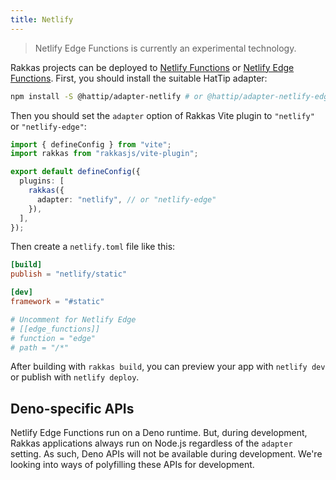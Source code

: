 ```yaml
---
title: Netlify
---
```


> Netlify Edge Functions is currently an experimental technology.

Rakkas projects can be deployed to [Netlify Functions](https://www.netlify.com/products/functions/) or [Netlify Edge Functions](https://docs.netlify.com/netlify-labs/experimental-features/edge-functions/). First, you should install the suitable HatTip adapter:

```bash
npm install -S @hattip/adapter-netlify # or @hattip/adapter-netlify-edge
```

Then you should set the `adapter` option of Rakkas Vite plugin to `"netlify"` or `"netlify-edge"`:

```ts
import { defineConfig } from "vite";
import rakkas from "rakkasjs/vite-plugin";

export default defineConfig({
  plugins: [
    rakkas({
      adapter: "netlify", // or "netlify-edge"
    }),
  ],
});
```

Then create a `netlify.toml` file like this:

```toml
[build]
publish = "netlify/static"

[dev]
framework = "#static"

# Uncomment for Netlify Edge
# [[edge_functions]]
# function = "edge"
# path = "/*"
```

After building with `rakkas build`, you can preview your app with `netlify dev` or publish with `netlify deploy`.

## Deno-specific APIs

Netlify Edge Functions run on a Deno runtime. But, during development, Rakkas applications always run on Node.js regardless of the `adapter` setting. As such, Deno APIs will not be available during development. We're looking into ways of polyfilling these APIs for development.
